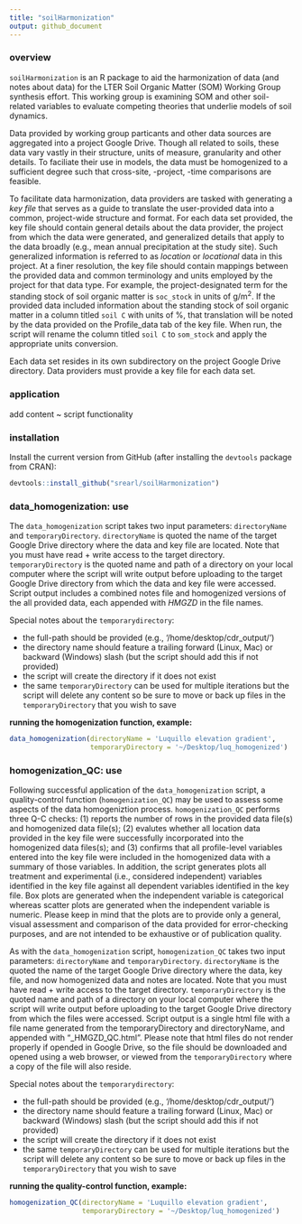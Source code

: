 ```yaml
---
title: "soilHarmonization"
output: github_document
---
```


<!-- README.md is generated from README.Rmd. Please edit the latter. -->

### overview

`soilHarmonization` is an R package to aid the harmonization of data (and notes about data) for the LTER Soil Organic Matter (SOM) Working Group synthesis effort. This working group is examining SOM and other soil-related variables to evaluate competing theories that underlie models of soil dynamics.

Data provided by working group particants and other data sources are aggregated into a project Google Drive. Though all related to soils, these data vary vastly in their structure, units of measure, granularity and other details. To faciliate their use in models, the data must be homogenized to a sufficient degree such that cross-site, -project, -time comparisons are feasible.

To facilitate data harmonization, data providers are tasked with generating a *key file* that serves as a guide to translate the user-provided data into a common, project-wide structure and format. For each data set provided, the key file should contain general details about the data provider, the project from which the data were generated, and generalized details that apply to the data broadly (e.g., mean annual precipitation at the study site). Such generalized information is referred to as *location* or *locational* data in this project. At a finer resolution, the key file should contain mappings between the provided data and common terminology and units employed by the project for that data type. For example, the project-designated term for the standing stock of soil organic matter is `soc_stock` in units of g/m^2^. If the provided data included information about the standing stock of soil organic matter in a column titled `soil C` with units of %, that translation will be noted by the data provided on the Profile_data tab of the key file. When run, the script will rename the column titled `soil C` to `som_stock` and apply the appropriate units conversion.

Each data set resides in its own subdirectory on the project Google Drive directory. Data providers must provide a key file for each data set.


### application

add content ~ script functionality


### installation

Install the current version from GitHub (after installing the `devtools` package from CRAN):

```r

devtools::install_github("srearl/soilHarmonization")
```


### data_homogenization: use

The `data_homogenization` script takes two input parameters: `directoryName` and `temporaryDirectory`. `directoryName` is quoted the name of the target Google Drive directory where the data and key file are located. Note that you must have read + write access to the target directory. `temporaryDirectory` is the quoted name and path of a directory on your local computer where the script will write output before uploading to the target Google Drive directory from which the data and key file were accessed. Script output includes a combined notes file and homogenized versions of the all provided data, each appended with *HMGZD* in the file names. 

Special notes about the `temporarydirectory`:

* the full-path should be provided (e.g., '/home/desktop/cdr_output/')
* the directory name should feature a trailing forward (Linux, Mac) or backward (Windows) slash (but the script should add this if not provided)
* the script will create the directory if it does not exist
* the same `temporaryDirectory` can be used for multiple iterations but the script will delete any content so be sure to move or back up files in the `temporaryDirectory` that you wish to save

**running the homogenization function, example:**

```r

data_homogenization(directoryName = 'Luquillo elevation gradient', 
                    temporaryDirectory = '~/Desktop/luq_homogenized')
```


### homogenization_QC: use

Following successful application of the `data_homogenization` script, a quality-control function (`homogenization_QC`) may be used to assess some aspects of the data homogeniztion process. `homogenization_QC` performs three Q-C checks: (1) reports the number of rows in the provided data file(s) and homogenized data file(s); (2) evalutes whether all location data provided in the key file were successfully incorporated into the homogenized data files(s); and (3) confirms that all profile-level variables entered into the key file were included in the homogenized data with a summary of those variables. In addition, the script generates plots all treatment and experimental (i.e., considered independent) variables identified in the key file against all dependent variables identified in the key file. Box plots are generated when the independent variable is categorical whereas scatter plots are generated when the independent variable is numeric. Please keep in mind that the plots are to provide only a general, visual assessment and comparison of the data provided for error-checking purposes, and are not intended to be exhaustive or of publication quality.

As with the `data_homogenization` script, `homogenization_QC` takes two input parameters: `directoryName` and `temporaryDirectory`. `directoryName` is the quoted the name of the target Google Drive directory where the data, key file, and now homogenized data and notes are located. Note that you must have read + write access to the target directory. `temporaryDirectory` is the quoted name and path of a directory on your local computer where the script will write output before uploading to the target Google Drive directory from which the files were accessed. Script output is a single html file with a file name generated from the temporaryDirectory and directoryName, and appended with "_HMGZD_QC.html". Please note that html files do not render properly if opended in Google Drive, so the file should be downloaded and opened using a web browser, or viewed from the `temporaryDirectory` where a copy of the file will also reside.

Special notes about the `temporarydirectory`:

* the full-path should be provided (e.g., '/home/desktop/cdr_output/')
* the directory name should feature a trailing forward (Linux, Mac) or backward (Windows) slash (but the script should add this if not provided)
* the script will create the directory if it does not exist
* the same `temporaryDirectory` can be used for multiple iterations but the script will delete any content so be sure to move or back up files in the `temporaryDirectory` that you wish to save

**running the quality-control function, example:**

```r

homogenization_QC(directoryName = 'Luquillo elevation gradient', 
                  temporaryDirectory = '~/Desktop/luq_homogenized')
```
